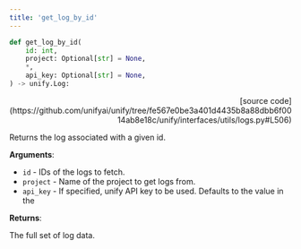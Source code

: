 ```yaml
---
title: 'get_log_by_id'
---
```


```python
def get_log_by_id(
    id: int,
    project: Optional[str] = None,
    *,
    api_key: Optional[str] = None,
) -> unify.Log:
```

<p align="right">[source code](https://github.com/unifyai/unify/tree/fe567e0be3a401d4435b8a88dbb6f0014ab8e18c/unify/interfaces/utils/logs.py#L506)</p>

Returns the log associated with a given id.

**Arguments**:

- `id` - IDs of the logs to fetch.
- `project` - Name of the project to get logs from.
- `api_key` - If specified, unify API key to be used. Defaults to the value in the



**Returns**:

The full set of log data.